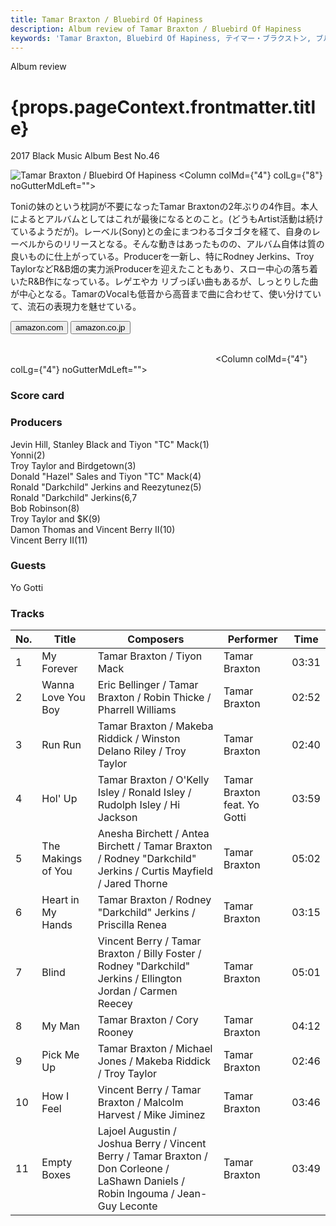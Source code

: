 ```yaml
---
title: Tamar Braxton / Bluebird Of Hapiness
description: Album review of Tamar Braxton / Bluebird Of Hapiness
keywords: 'Tamar Braxton, Bluebird Of Hapiness, テイマー・ブラクストン, ブルーバーズ・オブ・ハピネス'
---
```




<p className="largeP">Album review</p>
<h1 className="h1--no--margin">{props.pageContext.frontmatter.title}</h1>
<p className="largeP"><Link to="/best50/2017/">2017 Black Music Album Best No.46</Link></p>

<Row  className="image-card-group">
	<Column colMd={"3"} colLg={"4"} noGutterMdLeft="">
       <ImageCard>

![Tamar Braxton / Bluebird Of Hapiness](../../images/cd/tamarbraxton3L.jpg) 
</ImageCard>
	</Column>
	<Column colMd={"4"} colLg={"8"} noGutterMdLeft="">
	<p>
	Toniの妹のという枕詞が不要になったTamar Braxtonの2年ぶりの4作目。本人によるとアルバムとしてはこれが最後になるとのこと。(どうもArtist活動は続けているようだが)。レーベル(Sony)との金にまつわるゴタゴタを経て、自身のレーベルからのリリースとなる。そんな動きはあったものの、アルバム自体は質の良いものに仕上がっている。Producerを一新し、特にRodney Jerkins、Troy TaylorなどR&B畑の実力派Producerを迎えたこともあり、スロー中心の落ち着いたR&B作になっている。レゲエやカ
	リブっぽい曲もあるが、しっとりした曲が中心となる。TamarのVocalも低音から高音まで曲に合わせて、使い分けていて、流石の表現力を魅せている。</p>
	<div>
	  <Button className="button-right-mergin"  href="https://amzn.to/3hmHgHc" kind="primary" size="small" renderIcon={ArrowUpRight24}>
      amazon.com
    </Button>
    <Button className="button-right-mergin"  href="https://amzn.to/2OHxVx4" kind="secondary" size="small" renderIcon={ArrowUpRight24}>
      amazon.co.jp
    </Button>
	</div>
	<a href="https://geo.music.apple.com/jp/album/bluebird-of-happiness/1280601762?mt=1&app=music&ls=1&at=11lcug" style="display:inline-block;overflow:hidden;background:url(https://linkmaker.itunes.apple.com/ja-jp/lockup.svg?releaseDate=2017-09-29&kind=album&bubble=apple_music&style=mono-black) no-repeat;width:180px;height:45px;"></a>
	<a href="https://geo.music.apple.com/jp/album/bluebird-of-happiness/1280601762?app=itunes&at=11lcug" style="display:inline-block;overflow:hidden;background:url(https://linkmaker.itunes.apple.com/ja-jp/badge-lrg.svg?releaseDate=2017-09-29T00:00:00Z&kind=album&bubble=itunes_music) no-repeat;width:140px;height:45px;"></a>
	</Column>
</Row>
<Row >
	<Column colMd={"4"} colLg={"4"} noGutterMdLeft="">
<div>
    <h3>Score card</h3>
	<SliderJS1 value="5" />
    <SliderJS2 value="1" />
	<SliderJS3 value="1" />
    <SliderJS4 value="8" />
</div>
</Column>
<Column colMd={"8"} colLg={"8"} noGutterMdLeft="">
<div>
<h3>Producers</h3>
<p>
Jevin Hill, Stanley Black and Tiyon "TC" Mack(1)
<br/>Yonni(2)
<br/>Troy Taylor and Birdgetown(3)
<br/>Donald "Hazel" Sales and Tiyon "TC" Mack(4)
<br/>Ronald "Darkchild" Jerkins and Reezytunez(5)
<br/>Ronald "Darkchild" Jerkins(6,7
<br/>Bob Robinson(8)
<br/>Troy Taylor and $K(9)
<br/>Damon Thomas and Vincent Berry II(10)
<br/>Vincent Berry II(11)
</p>
<h3>Guests</h3>
<p>
Yo Gotti
</p>
</div>
</Column>
</Row>

<h3>Tracks</h3>

| No. |	 Title             |	 Composers                                                                                                                      |	 Performer                 | Time  |
| --- |	------------------ | ---------------------------------------------------------------------------------------------------------------------------------- | ---------------------------- | ----- |
| 1	  |	My Forever         | Tamar Braxton / Tiyon Mack                                                                                                        	| Tamar Braxton                | 03:31 |
| 2	  |	Wanna Love You Boy | Eric Bellinger / Tamar Braxton / Robin Thicke / Pharrell Williams                                                                 	| Tamar Braxton                | 02:52 |
| 3	  |	Run Run            | Tamar Braxton / Makeba Riddick / Winston Delano Riley / Troy Taylor                                                               	| Tamar Braxton                | 02:40 |
| 4	  |	Hol' Up            | Tamar Braxton / O'Kelly Isley / Ronald Isley / Rudolph Isley / Hi Jackson                                                         	| Tamar Braxton feat. Yo Gotti | 03:59 |
| 5	  |	The Makings of You | Anesha Birchett / Antea Birchett / Tamar Braxton / Rodney "Darkchild" Jerkins / Curtis Mayfield / Jared Thorne                    	| Tamar Braxton                | 05:02 |
| 6	  |	Heart in My Hands  | Tamar Braxton / Rodney "Darkchild" Jerkins / Priscilla Renea                                                                      	| Tamar Braxton                | 03:15 |
| 7	  |	Blind              | Vincent Berry / Tamar Braxton / Billy Foster / Rodney "Darkchild" Jerkins / Ellington Jordan / Carmen Reecey                      	| Tamar Braxton                | 05:01 |
| 8	  |	My Man             | Tamar Braxton / Cory Rooney                                                                                                       	| Tamar Braxton                | 04:12 |
| 9	  |	Pick Me Up         | Tamar Braxton / Michael Jones / Makeba Riddick / Troy Taylor                                                                      	| Tamar Braxton                | 02:46 |
| 10  |	How I Feel         | Vincent Berry / Tamar Braxton / Malcolm Harvest / Mike Jiminez                                                                    	| Tamar Braxton                | 03:46 |
| 11  |	Empty Boxes        | Lajoel Augustin / Joshua Berry / Vincent Berry / Tamar Braxton / Don Corleone / LaShawn Daniels / Robin Ingouma / Jean-Guy Leconte	| Tamar Braxton                | 03:49 |
